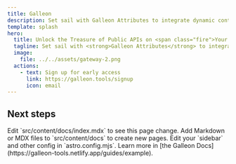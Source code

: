 ```yaml
---
title: Galleon
description: Set sail with Galleon Attributes to integrate dynamic content into your Webflow site from Xano, Supabase, and more—with <strong>user-level data</strong> on the horizon.
template: splash
hero:
  title: Unlock the Treasure of Public APIs on <span class="fire">Your Webflow Site</span>
  tagline: Set sail with <strong>Galleon Attributes</strong> to integrate dynamic content from Xano, Supabase, and more—with <strong>user-level data</strong> on the horizon.
  image:
    file: ../../assets/gateway-2.png
  actions:
    - text: Sign up for early access
      link: https://galleon.tools/signup
      icon: email
---
```



## Next steps

<CardGrid stagger>
  <Card title="Update ..." icon="pencil">
    Edit `src/content/docs/index.mdx` to see this page change.
  </Card>
  <Card title="Add new ..." icon="add-document">
    Add Markdown or MDX files to `src/content/docs` to create new pages.
  </Card>
  <Card title="Configure your ..." icon="setting">
    Edit your `sidebar` and other config in `astro.config.mjs`.
  </Card>
  <Card title="Read the docs" icon="open-book">
    Learn more in [the Galleon
    Docs](https://galleon-tools.netlify.app/guides/example).
  </Card>
</CardGrid>

